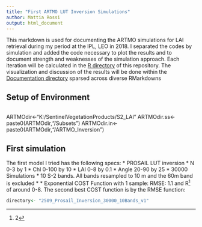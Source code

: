```yaml
---
title: "First ARTMO LUT Inversion Simulations"
author: Mattia Rossi
output: html_document
---
```


This markdown is used for documenting the ARTMO simulations for LAI retrieval during my period at the IPL, LEO in 2018.
I separated the codes by simulation and added the code necessary to plot the results and to document strength and weaknesses of the simulation approach.
Each iteration will be calculated in the [R directory](https://github.com/mattia6690/ARTMO_R/tree/master/R) of this repository. The visualization and discussion of the results will be done within the [Documentation directory](https://github.com/mattia6690/ARTMO_R/tree/master/R) sparsed across diverse RMarkdowns

## Setup of Environment
```r

```


ARTMOdir<-"K:/SentinelVegetationProducts/S2_LAI"
ARTMOdir.ss<-paste0(ARTMOdir,"/Subsets")
ARTMOdir.in<-paste0(ARTMOdir,"/ARTMO_Inversion")


## First simulation

The first model I tried has the following specs:
* PROSAIL LUT inversion
* N 0-3 by 1 
* Chl 0-100 by 10
* LAI 0-8 by 0.1
* Angle 20-90 by 25
* 30000 Simulations
* 10 S-2 bands. All bands resampled to 10 m and the 60m band is excluded
* 
* Exponential COST Function with 1 sample: RMSE: 1.1 and R^[2] of around 0-8. The second best COST function is by the RMSE function:

```r
directory<- "2509_Prosail_Inversion_30000_10Bands_v1"
```
